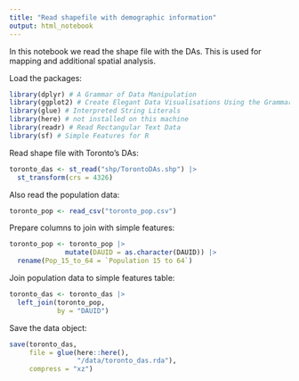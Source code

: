 ```yaml
---
title: "Read shapefile with demographic information"
output: html_notebook
---
```


In this notebook we read the shape file with the DAs. This is used for mapping and additional spatial analysis.

Load the packages:
```r
library(dplyr) # A Grammar of Data Manipulation
library(ggplot2) # Create Elegant Data Visualisations Using the Grammar of Graphics
library(glue) # Interpreted String Literals
library(here) # not installed on this machine
library(readr) # Read Rectangular Text Data
library(sf) # Simple Features for R
```

Read shape file with Toronto's DAs:
```r
toronto_das <- st_read("shp/TorontoDAs.shp") |>
  st_transform(crs = 4326)
```

Also read the population data:
```r
toronto_pop <- read_csv("toronto_pop.csv")
```

Prepare columns to join with simple features:
```r
toronto_pop <- toronto_pop |>
              mutate(DAUID = as.character(DAUID)) |>
  rename(Pop_15_to_64 = `Population 15 to 64`)

```


Join population data to simple features table:
```r
toronto_das <- toronto_das |>
  left_join(toronto_pop,
            by = "DAUID")
```

Save the data object:
```r
save(toronto_das,
     file = glue(here::here(), 
                 "/data/toronto_das.rda"), 
     compress = "xz")
```

